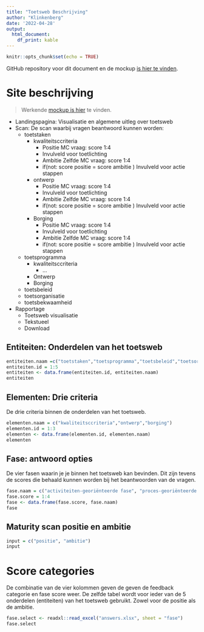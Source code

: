 ```yaml
---
title: "Toetsweb Beschrijving"
author: "Klinkenberg"
date: '2022-04-28'
output:
  html_document:
    df_print: kable
---
```


```r
knitr::opts_chunk$set(echo = TRUE)
```

GitHub repository voor dit document en de mockup [is hier te vinden](https://github.com/Werkgroep-Toetsen-Op-Afstand/toetsweb/tree/main/mockup).

# Site beschrijving

> Werkende [mockup is hier](https://werkgroep-toetsen-op-afstand.github.io/toetsweb/mockup/ToetswebMockUp.html) te vinden.

* Landingspagina: Visualisatie en algemene uitleg over toetsweb
* Scan: De scan waarbij vragen beantwoord kunnen worden:
    * toetstaken
        * kwaliteitsccriteria
            * Positie MC vraag: score 1:4
            * Invulveld voor toetlichting
            * Ambitie Zelfde MC vraag: score 1:4
            * if(not: score positie = score ambitie ) Invulveld voor actie stappen
        * ontwerp
            * Positie MC vraag: score 1:4
            * Invulveld voor toetlichting
            * Ambitie Zelfde MC vraag: score 1:4
            * if(not: score positie = score ambitie ) Invulveld voor actie stappen
        * Borging
            * Positie MC vraag: score 1:4
            * Invulveld voor toetlichting
            * Ambitie Zelfde MC vraag: score 1:4
            * if(not: score positie = score ambitie ) Invulveld voor actie stappen
    * toetsprogramma
        * kwaliteitsccriteria
            * ...
        * Ontwerp
        * Borging
    * toetsbeleid
    * toetsorganisatie
    * toetsbekwaamheid
* Rapportage
    * Toetsweb visualisatie
    * Tekstueel
    * Download

## Entiteiten: Onderdelen van het toetsweb

```r
entiteiten.naam =c("toetstaken","toetsprogramma","toetsbeleid","toetsorganisatie","toetsbekwaamheid")
entiteiten.id = 1:5
entiteiten <- data.frame(entiteiten.id, entiteiten.naam)
entiteiten
```

## Elementen: Drie criteria

De drie criteria binnen de onderdelen van het toetsweb.

```r
elementen.naam = c("kwaliteitsccriteria","ontwerp","borging")
elementen.id = 1:3
elementen <- data.frame(elementen.id, elementen.naam)
elementen
```

## Fase: antwoord opties

De vier fasen waarin je je binnen het toetsweb kan bevinden. Dit zijn tevens de scores die behaald kunnen worden bij het beantwoorden van de vragen.

```r
fase.naam = c("activiteiten-georiënteerde fase", "proces-georiënteerde fase", "systeem-georiënteerde fase", "keten-georiënteerde fase")
fase.score = 1:4
fase <- data.frame(fase.score, fase.naam)
fase
```

## Maturity scan positie en ambitie

```r
input = c("positie", "ambitie")
input
```

# Score categories

De combinatie van de vier kolommen geven de geven de feedback categorie en fase score weer. De zelfde tabel wordt voor ieder van de 5 onderdelen (entiteiten) van het toetsweb gebruikt. Zowel voor de positie als de ambitie.

```r
fase.select <- readxl::read_excel("answers.xlsx", sheet = "fase")
fase.select
```

